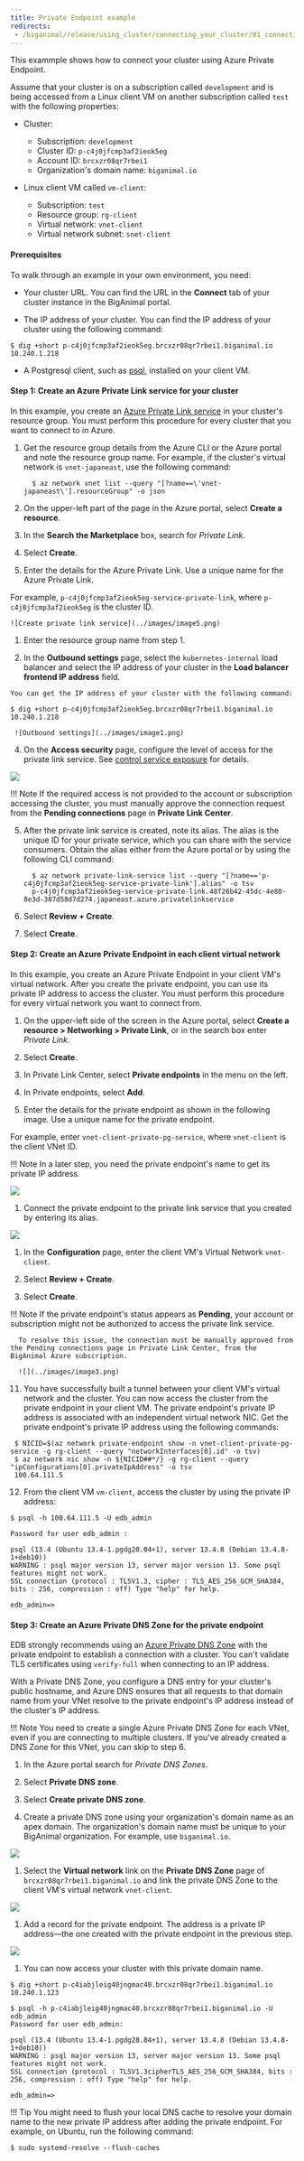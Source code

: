 ```yaml
---
title: Private Endpoint example
redirects:
 - /biganimal/release/using_cluster/connecting_your_cluster/01_connecting_from_azure/01_private_endpoint/
---
```


This exammple shows how to connect your cluster using Azure Private Endpoint. 

Assume that your cluster is on a subscription called `development` and is being accessed from a Linux client VM on another subscription called `test` with the following properties:

- Cluster:
  - Subscription: `development`
  - Cluster ID: `p-c4j0jfcmp3af2ieok5eg` 
  - Account ID: `brcxzr08qr7rbei1` 
  - Organization's domain name: `biganimal.io` 


- Linux client VM called `vm-client`:
  - Subscription: `test`
  - Resource group: `rg-client`
  - Virtual network: `vnet-client`
  - Virtual network subnet: `snet-client`

#### Prerequisites

To walk through an example in your own environment, you need:

- Your cluster URL. You can find the URL in the **Connect** tab of your cluster instance in the BigAnimal portal.
 
- The IP address of your cluster. You can find the IP address of your cluster using the following command:

 ```
 $ dig +short p-c4j0jfcmp3af2ieok5eg.brcxzr08qr7rbei1.biganimal.io 
 10.240.1.218
 ```
 
- A Postgresql client, such as [psql](https://www.postgresql.org/download/), installed on your client VM.

#### Step 1: Create an Azure Private Link service for your cluster
 
  In this example, you create an [Azure Private Link service](https://docs.microsoft.com/en-us/azure/private-link/private-link-service-overview) in your cluster's resource group. You must perform this procedure for every cluster that you want to connect to in Azure.

  1. Get the resource group details from the Azure CLI or the Azure portal and note the resource group name. For example, if the cluster's virtual network is `vnet-japaneast`, use the following command: 
 
     ```
       $ az network vnet list --query "[?name==\'vnet-japaneast\'].resourceGroup" -o json

     ```
  
  1. On the upper-left part of the page in the Azure portal, select **Create a resource**.
  
  1. In the **Search the Marketplace** box, search for _Private Link_.

  1. Select **Create**.

  1. Enter the details for the Azure Private Link. Use a unique name for the Azure Private Link. 
   
   For example, `p-c4j0jfcmp3af2ieok5eg-service-private-link`, where `p-c4j0jfcmp3af2ieok5eg` is the cluster ID. 
    
    ![Create private link service](../images/image5.png)

  1. Enter the resource group name from step 1. 

  3. In the **Outbound settings** page, select the `kubernetes-internal` load balancer
    and select the IP address of your cluster in the **Load balancer frontend IP
    address** field. 
    
    You can get the IP address of your cluster with the following command:

   ```
   $ dig +short p-c4j0jfcmp3af2ieok5eg.brcxzr08qr7rbei1.biganimal.io 
   10.240.1.218
   ```

     ![Outbound settings](../images/image1.png)

  4. On the **Access security** page, configure the level of access for the private link service. See [control service exposure](https://docs.microsoft.com/en-us/azure/private-link/private-link-service-overview#control-service-exposure) for details.
  
   ![](../images/image21.png)  

   !!! Note
       If the required access is not provided to the account or subscription accessing the cluster, you must manually approve the connection request from the **Pending connections** page in **Private Link Center**.
   

  5. After the private link service is created, note its alias. The alias is the unique ID for your private service, which you can share with the service consumers. Obtain the alias either from the Azure portal or by using the following CLI command:

     ```
       $ az network private-link-service list --query "[?name=='p-c4j0jfcmp3af2ieok5eg-service-private-link'].alias" -o tsv
       p-c4j0jfcmp3af2ieok5eg-service-private-link.48f26b42-45dc-4e80-8e3d-307d58d7d274.japaneast.azure.privatelinkservice
     ```

  6. Select **Review + Create**.

  7. Select **Create**.

#### Step 2: Create an Azure Private Endpoint in each client virtual network

  In this example, you create an Azure Private Endpoint in your client VM's virtual network. After you create the private endpoint, you can use its private IP address to access the cluster. You must perform this procedure for every virtual network you want to connect from.
  
  1. On the upper-left side of the screen in the Azure portal, select **Create a resource > Networking > Private Link**, or in the search box enter _Private Link_.
  
  1. Select **Create**.

  1. In Private Link Center, select **Private endpoints** in the menu on the left.

  1. In Private endpoints, select **Add**.

  1. Enter the details for the private endpoint as shown in the following image. Use a unique name for the private endpoint. 
   
   For example, enter `vnet-client-private-pg-service`, where `vnet-client` is the client VNet ID. 
   
   !!! Note
       In a later step, you need the private endpoint's name to get its private IP address.
   
   ![](../images/image12.png)

  1. Connect the private endpoint to the private link service that you created by entering its alias.

   ![](../images/image17.png)

  1. In the **Configuration** page, enter the client VM's Virtual Network `vnet-client`.

  1. Select **Review + Create**.

  7. Select **Create**.
   
   !!! Note
      If the private endpoint's status appears as **Pending**, your account or subscription might not be authorized to access the private link service. 
  
      To resolve this issue, the connection must be manually approved from the Pending connections page in Private Link Center, from the BigAnimal Azure subscription.

      ![](../images/image3.png)


11. You have successfully built a tunnel between your client VM's virtual network and the cluster. You can now access the cluster from the private endpoint in your client VM. The private endpoint's private IP address is associated with an independent virtual network NIC. Get the private endpoint's private IP address using the following commands:

 ```
  $ NICID=$(az network private-endpoint show -n vnet-client-private-pg-service -g rg-client --query "networkInterfaces[0].id" -o tsv)
  $ az network nic show -n ${NICID##*/} -g rg-client --query "ipConfigurations[0].privateIpAddress" -o tsv
  100.64.111.5
 ``` 

12. From the client VM `vm-client`, access the cluster by using the private IP address:

 ```
 $ psql -h 100.64.111.5 -U edb_admin 
 
 Password for user edb_admin : 
 
 psql (13.4 (Ubuntu 13.4-1.pgdg20.04+1), server 13.4.8 (Debian 13.4.8-1+deb10)) 
 WARNING : psql major version 13, server major version 13. Some psql features might not work. 
 SSL connection (protocol : TLSV1.3, cipher : TLS_AES_256_GCM_SHA384, bits : 256, compression : off) Type "help" for help. 
 
 edb_admin=>

 ```

#### Step 3: Create an Azure Private DNS Zone for the private endpoint

EDB strongly recommends using an [Azure Private DNS Zone](https://docs.microsoft.com/en-us/azure/dns/private-dns-privatednszone) with the private endpoint to establish a connection with a cluster. You can't validate TLS certificates using `verify-full` when connecting to an IP address. 

With a Private DNS Zone, you configure a DNS entry for your cluster's public hostname, and Azure DNS ensures that all requests to that domain name from your VNet resolve to the private endpoint's IP address instead of the cluster's IP address.

!!! Note
     You need to create a single Azure Private DNS Zone for each VNet, even if you are connecting to multiple clusters. If you've already created a DNS Zone for this VNet, you can skip to step 6.
    

1. In the Azure portal search for _Private DNS Zones_.
 
1. Select **Private DNS zone**.

1. Select **Create private DNS zone**.

1. Create a private DNS zone using your organization's domain name as an apex domain. The organization's domain name must be unique to your BigAnimal organization. For example, use `biganimal.io`.
 
 ![](../images/image6.png)

1. Select the **Virtual network** link on the **Private DNS Zone** page of `brcxzr08qr7rbei1.biganimal.io` and link the private DNS Zone to the client VM's virtual network
`vnet-client`.

 ![](../images/image10.png)

1. Add a record for the private endpoint. The address is a private IP address—the one created with the private endpoint in the previous step.

 ![](../images/image4.png)

1. You can now access your cluster with this private domain name.

 ```
 $ dig +short p-c4iabjleig40jngmac40.brcxzr08qr7rbei1.biganimal.io 
 10.240.1.123 
       
 $ psql -h p-c4iabjleig40jngmac40.brcxzr08qr7rbei1.biganimal.io -U edb_admin      
 Password for user edb_admin: 
 
 psql (13.4 (Ubuntu 13.4-1.pgdg28.84+1), server 13.4.8 (Debian 13.4.8-1+deb10)) 
 WARNING : psql major version 13, server major version 13. Some psql features might not work. 
 SSL connection (protocol : TLSV1.3cipherTLS_AES_256_GCM_SHA384, bits : 256, compression : off) Type "help" for help. 
 
 edb_admin=>
 
 ```

 !!! Tip
    You might need to flush your local DNS cache to resolve your domain name to the new private IP address after adding the private endpoint. For example, on Ubuntu, run the following command:

  ```
  $ sudo systemd-resolve --flush-caches
  ```
